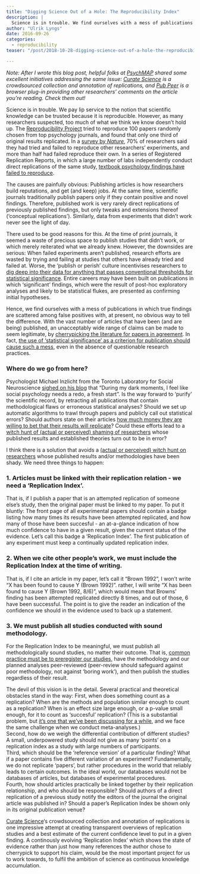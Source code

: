 ```yaml
---
title: "Digging Science Out of a Hole: The Reproducibility Index"
description: |
  Science is in trouble. We find ourselves with a mess of publications in which true findings are scattered among false positives. An unacceptably wide range of claims can be made to seem legitimate by cherrypicking the literature. We urgently need a transparent metric for the level of confidence to have in specific findings --- a 'Reproducibility Index'.
author: "Ulrik Lyngs"
date: 2016-09-26
categories:
  - reproducibility
teaser: "/post/2018-10-28-digging-science-out-of-a-hole-the-reproducibility-index/preview.jpg"

---
```


_Note: After I wrote this blog post, helpful folks at [PsychMAP](https://www.facebook.com/groups/psychmap/) shared some excellent initiatives addressing the same issue: [Curate Science](http://curatescience.org) is a crowdsourced collection and annotation of replications, and [Pub Peer](https://pubpeer.com) is a browser plug-in providing other researchers' comments on the article you're reading. Check them out!_

Science is in trouble. 
We pay lip service to the notion that scientific knowledge can be trusted because it is reproducible. 
However, as many researchers suspected, too much of what we think we know doesn't hold up. 
The [Reproducibility Project](http://science.sciencemag.org/content/349/6251/aac4716) tried to reproduce 100 papers randomly chosen from top psychology journals, and found that only one third of original results replicated. 
In a [survey by _Nature_](http://www.nature.com/news/1-500-scientists-lift-the-lid-on-reproducibility-1.19970), 70% of researchers said they had tried and failed to reproduce other researchers’ experiments, and more than half had failed reproduce their own. 
In a series of Registered Replication Reports, in which a large number of labs independently conduct direct replications of the same study, [textbook psychology findings have failed to reproduce](https://www.academia.edu/27868304/Registered_Replication_Report_Strack_Martin_and_Stepper_1988_In_press_Perspectives_on_Psychological_Science).  

The causes are painfully obvious: 
Publishing articles is how researchers build reputations, and get (and keep) jobs. 
At the same time, scientific journals traditionally publish papers only if they contain positive and novel findings. 
Therefore, published work is very rarely direct replications of previously published findings, but only tweaks and extensions thereof (‘conceptual replications’). Similarly, data from experiments that didn’t work never see the light of day.

There used to be good reasons for this. 
At the time of print journals, it seemed a waste of precious space to publish studies that didn’t work, or which merely reiterated what we already knew.
However, the downsides are serious: 
When failed experiments aren’t published, research efforts are wasted by trying and failing at studies that others have already tried and failed at. 
Worse, the 'publish or perish' culture incentivises researchers to [dig deep into their data for anything that passes conventional thresholds for statistical significance](http://pss.sagepub.com/content/22/11/1359.short). 
Entire careers may have been built on publications in which 'significant' findings, which were the result of post-hoc exploratory analyses and likely to be statistical flukes, are presented as confirming initial hypotheses.  

Hence, we find ourselves with a mess of publications in which true findings are scattered among false positives with, at present, no obvious way to tell the difference. 
With the vast number of articles that have been (and are being) published, an unacceptably wide range of claims can be made to seem legitimate, by [cherrypicking the literature for papers in agreement](http://www.rationaloptimist.com/blog/the-real-risks-of-cherry-picking-scientific-data/).
In fact, [the use of ‘statistical significance’ as a criterion for publication should cause such a mess](http://journals.plos.org/plosmedicine/article?id=10.1371/journal.pmed.0020124), even in the absence of questionable research practices.

### Where do we go from here?
Psychologist Michael Inzlicht from the Toronto Laboratory for Social Neuroscience [sighed on his blog](http://michaelinzlicht.com/getting-better/2016/2/29/reckoning-with-the-past) that “During my dark moments, I feel like social psychology needs a redo, a fresh start”. 
Is the way forward to ‘purify’ the scientific record, by retracting all publications that contain methodological flaws or erroneous statistical analyses? 
Should we set up automatic algorithms to trawl through papers and publicly call out statistical errors? 
Should authors state on their articles [how much money they are willing to bet that their results will replicate](https://colala.bcs.rochester.edu/papers/rieth2013put.pdf)? 
Could these efforts lead to a [witch hunt of (actual or perceived) shaming of researchers](http://andrewgelman.com/2016/09/21/what-has-happened-down-here-is-the-winds-have-changed/) whose published results and established theories turn out to be in error?  

I think there is a solution that avoids a [(actual or perceived) witch hunt on researchers](http://andrewgelman.com/2016/09/21/what-has-happened-down-here-is-the-winds-have-changed/) whose published results and/or methodologies have been shady.
We need three things to happen:

### 1. Articles must be linked with their replication relation - we need a 'Replication Index'.

That is, if I publish a paper that is an attempted replication of someone else’s study, then the original paper must be linked to my paper. To put it bluntly: The front page of all experimental papers should contain a badge listing how many times its results have been attempted replicated, and how many of those have been succesful - an at-a-glance indication of how much confidence to have in a given result, given the current status of the evidence. Let’s call this badge a ‘Replication Index’. The first publication of any experiment must keep a continually updated replication index.

### 2. When we cite other people’s work, we must include the Replication Index at the time of writing.

That is, if I cite an article in my paper, let’s call it “Brown 1992”, I won't write “X has been found to cause Y (Brown 1992)”. rather, I will write “X has been found to cause Y (Brown 1992, 8/6)”, which would mean that Browns' finding has been attempted replicated directly 8 times, and out of those, 6 have been successful. The point is to give the reader an indication of the confidence we should in the evidence used to back up a statement.

### 3. We must publish all studies conducted with sound methodology.

For the Replication Index to be meaningful, we must publish all methodologically sound studies, no matter their outcome. That is, [common practice must be to preregister our studies,](http://www.apa.org/science/about/psa/2015/08/pre-registration.aspx) have the methodology and our planned analyses peer-reviewed (peer-review should safeguard against poor methodology, not against 'boring work'), and then publish the studies regardless of their result.

The devil of this vision is in the detail. Several practical and theoretical obstacles stand in the way: First, when does something count as a replication? When are the methods and population similar enough to count as a replication? When is an effect size large enough, or a p-value small enough, for it to count as ‘succesful’ replication? (This is a substantial problem, but [it's one that we've been discussing for a while](http://www.sciencedirect.com/science/article/pii/S0022103113001819), and we face the same challenge when we conduct meta-analyses.)  
Second, how do we weigh the differential contribution of different studies? A small, underpowered study should not give as many 'points' on a replication index as a study with large numbers of participants.  
Third, which should be the ‘reference version’ of a particular finding? 
What if a paper contains five different variation of an experiment? 
Fundamentally, we do not replicate ‘papers’, but rather procedures in the world that reliably leads to certain outcomes. In the ideal world, our databases would not be databases of articles, but databases of experimental procedures.  
Fourth, how should articles practically be linked together by their replication relationship, and who should be responsible? Should authors of a direct replication of a previous study notify the editors of the journal the original article was published in? 
Should a paper's Replication Index be shown only in its original publication venue?

[Curate Science](http://curatescience.org)'s crowdsourced collection and annotation of replications is one impressive attempt at creating transparent overviews of replication studies and a best estimate of the current confidence level to put in a given finding. 
A continously evolving ‘Replication Index’ which shows the state of evidence rather than just how many references the author chose to cherrypick to support his claim, would be the most important project for us to work towards, to fulfil the ambition of science as continuous knowledge accumulation.
